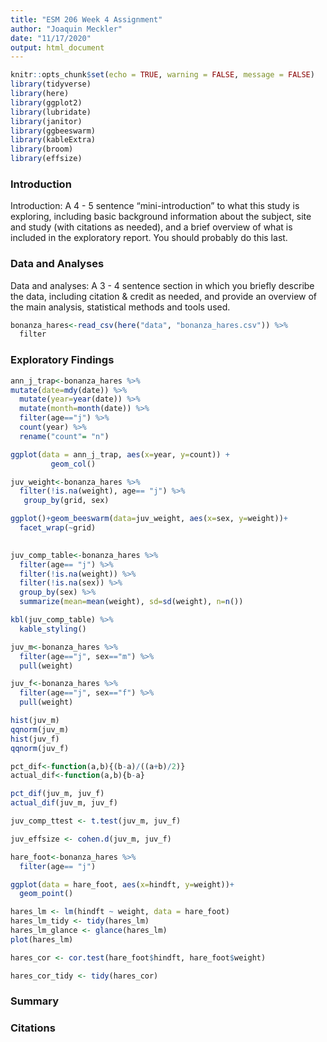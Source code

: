 ```yaml
---
title: "ESM 206 Week 4 Assignment"
author: "Joaquin Meckler"
date: "11/17/2020"
output: html_document
---
```


```r
knitr::opts_chunk$set(echo = TRUE, warning = FALSE, message = FALSE)
library(tidyverse)
library(here)
library(ggplot2)
library(lubridate)
library(janitor)
library(ggbeeswarm)
library(kableExtra)
library(broom)
library(effsize)
```

### Introduction
Introduction: A 4 - 5 sentence "mini-introduction" to what this study is exploring, including basic background information about the subject, site and study (with citations as needed), and a brief overview of what is included in the exploratory report. You should probably do this last.

### Data and Analyses
Data and analyses: A 3 - 4 sentence section in which you briefly describe the data, including citation & credit as needed, and provide an overview of the main analysis, statistical methods and tools used.
```r
bonanza_hares<-read_csv(here("data", "bonanza_hares.csv")) %>% 
  filter
```

### Exploratory Findings


```r
ann_j_trap<-bonanza_hares %>% 
mutate(date=mdy(date)) %>% 
  mutate(year=year(date)) %>% 
  mutate(month=month(date)) %>% 
  filter(age=="j") %>% 
  count(year) %>% 
  rename("count"= "n")

ggplot(data = ann_j_trap, aes(x=year, y=count)) +
         geom_col()
```


```r
juv_weight<-bonanza_hares %>% 
  filter(!is.na(weight), age== "j") %>% 
   group_by(grid, sex)

ggplot()+geom_beeswarm(data=juv_weight, aes(x=sex, y=weight))+
  facet_wrap(~grid)
  
```


```r
juv_comp_table<-bonanza_hares %>% 
  filter(age== "j") %>% 
  filter(!is.na(weight)) %>% 
  filter(!is.na(sex)) %>% 
  group_by(sex) %>% 
  summarize(mean=mean(weight), sd=sd(weight), n=n())

kbl(juv_comp_table) %>% 
  kable_styling()

juv_m<-bonanza_hares %>% 
  filter(age=="j", sex=="m") %>% 
  pull(weight)

juv_f<-bonanza_hares %>% 
  filter(age=="j", sex=="f") %>% 
  pull(weight)

hist(juv_m)
qqnorm(juv_m)
hist(juv_f)
qqnorm(juv_f)

pct_dif<-function(a,b){(b-a)/((a+b)/2)}
actual_dif<-function(a,b){b-a}

pct_dif(juv_m, juv_f)
actual_dif(juv_m, juv_f)

juv_comp_ttest <- t.test(juv_m, juv_f)

juv_effsize <- cohen.d(juv_m, juv_f)
```

```r
hare_foot<-bonanza_hares %>% 
  filter(age== "j")

ggplot(data = hare_foot, aes(x=hindft, y=weight))+
  geom_point()
```
```r
hares_lm <- lm(hindft ~ weight, data = hare_foot)
hares_lm_tidy <- tidy(hares_lm)
hares_lm_glance <- glance(hares_lm)
plot(hares_lm)

hares_cor <- cor.test(hare_foot$hindft, hare_foot$weight)

hares_cor_tidy <- tidy(hares_cor)
```


### Summary

### Citations